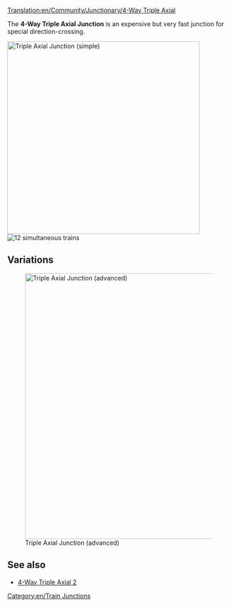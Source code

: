 [[Translation:en/Community/Junctionary/4-Way Triple Axial]]

{{en/Junctionsmenu}}
The '''4-Way Triple Axial Junction''' is an expensive but very fast junction for special direction-crossing. 

[[File:en/Tripleaxial.png|none|thumb|435px|Triple Axial Junction (simple)]]
[[File:en/4wta.gif|right|thumb|12 simultaneous trains]]

{{en/Junction Criteria|Expensive|3|1|0|1|0|0|1|1|0|0|1|||
*Handles a very large number of trains at a time.
*Uses special directions -> "Top vs Bottom" and "Left vs Right"
*Small Area needed (12x12) 
*Few sharp corners (see improved version for high speed)
*No Hills are needed (for extreme high speed)
*No Deadlocks or Jamming possible
*No Merging or Splitting of the lines
*Handling of single-lines and dual-lines possible. That's the reason no Splits or Merges are used. Do it by your own wishes.
*Each line starts one level higher when entering the junction than when leaving.
}}

==Variations==
[[File:en/Tripleaxial2.png|none|thumb|600px|Triple Axial Junction (advanced)]]

==See also==
* [[en/Community/Junctionary/4-Way Triple Axial 2|4-Way Triple Axial 2]]

[[Category:en/Train Junctions]]